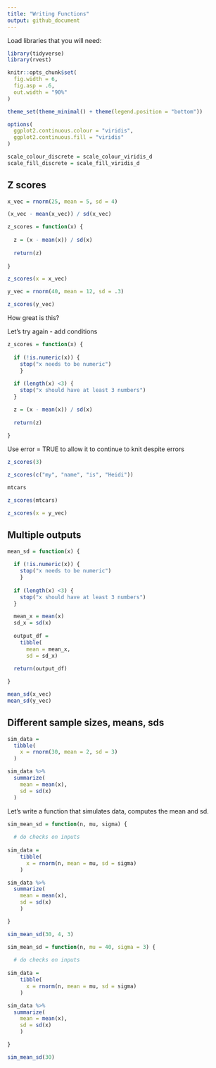 ```yaml
---
title: "Writing Functions"
output: github_document
---
```


Load libraries that you will need:

```r
library(tidyverse)
library(rvest)

knitr::opts_chunk$set(
  fig.width = 6,
  fig.asp = .6,
  out.width = "90%"
)

theme_set(theme_minimal() + theme(legend.position = "bottom"))

options(
  ggplot2.continuous.colour = "viridis",
  ggplot2.continuous.fill = "viridis"
)

scale_colour_discrete = scale_colour_viridis_d
scale_fill_discrete = scale_fill_viridis_d
```


## Z scores

```r
x_vec = rnorm(25, mean = 5, sd = 4)

(x_vec - mean(x_vec)) / sd(x_vec)

z_scores = function(x) {
  
  z = (x - mean(x)) / sd(x)
  
  return(z)
  
}

z_scores(x = x_vec)

y_vec = rnorm(40, mean = 12, sd = .3)

z_scores(y_vec)
```

How great is this?

Let's try again - add conditions

```r
z_scores = function(x) {
  
  if (!is.numeric(x)) {
    stop("x needs to be numeric")
    }
  
  if (length(x) <3) {
    stop("x should have at least 3 numbers")
  }

  z = (x - mean(x)) / sd(x)
  
  return(z)
  
}

```

Use error = TRUE to allow it to continue to knit despite errors
```r
z_scores(3)

z_scores(c("my", "name", "is", "Heidi"))

mtcars

z_scores(mtcars)

z_scores(x = y_vec)
```

## Multiple outputs

```r
mean_sd = function(x) {
  
  if (!is.numeric(x)) {
    stop("x needs to be numeric")
    }
  
  if (length(x) <3) {
    stop("x should have at least 3 numbers")
  }

  mean_x = mean(x)
  sd_x = sd(x)
        
  output_df = 
    tibble(
      mean = mean_x,
      sd = sd_x)

  return(output_df)
  
}

mean_sd(x_vec)
mean_sd(y_vec)
```

## Different sample sizes, means, sds

```r
sim_data = 
  tibble(
    x = rnorm(30, mean = 2, sd = 3)
  )

sim_data %>% 
  summarize(
    mean = mean(x),
    sd = sd(x)
  )
```

Let's write a function that simulates data, computes the mean and sd.

```r
sim_mean_sd = function(n, mu, sigma) {
  
  # do checks on inputs
  
sim_data = 
    tibble(
      x = rnorm(n, mean = mu, sd = sigma)
    )

sim_data %>% 
  summarize(
    mean = mean(x),
    sd = sd(x)
    )

}

sim_mean_sd(30, 4, 3)

```

```r
sim_mean_sd = function(n, mu = 40, sigma = 3) {
  
  # do checks on inputs
  
sim_data = 
    tibble(
      x = rnorm(n, mean = mu, sd = sigma)
    )

sim_data %>% 
  summarize(
    mean = mean(x),
    sd = sd(x)
    )

}

sim_mean_sd(30)

```